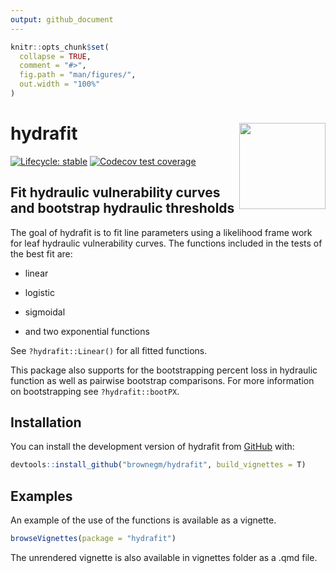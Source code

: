 ```yaml
---
output: github_document
---
```


<!-- README.md is generated from README.Rmd. Please edit that file -->

```r
knitr::opts_chunk$set(
  collapse = TRUE,
  comment = "#>",
  fig.path = "man/figures/",
  out.width = "100%"
)
```

# hydrafit <img src="man/figures/hydrafit_hex.png" align="right" height="138" />

<!-- badges: start -->

[![Lifecycle: stable](https://img.shields.io/badge/lifecycle-stable-brightgreen.svg)](https://lifecycle.r-lib.org/articles/stages.html#stable)
[![Codecov test coverage](https://codecov.io/gh/brownegm/hydrafit/graph/badge.svg)](https://app.codecov.io/gh/brownegm/hydrafit)
<!-- badges: end -->

## Fit hydraulic vulnerability curves and bootstrap hydraulic thresholds

The goal of hydrafit is to fit line parameters using a likelihood frame work for leaf hydraulic vulnerability curves. The functions included in the tests of the best fit are:

-   linear

<!-- -->

-   logistic

-   sigmoidal

-   and two exponential functions

See `?hydrafit::Linear()` for all fitted functions.

This package also supports for the bootstrapping percent loss in hydraulic function as well as pairwise bootstrap comparisons. For more information on bootstrapping see `?hydrafit::bootPX`.

## Installation

You can install the development version of hydrafit from [GitHub](https://github.com/) with:

```r
devtools::install_github("brownegm/hydrafit", build_vignettes = T)
```

## Examples

An example of the use of the functions is available as a vignette.

```r
browseVignettes(package = "hydrafit")
```

The unrendered vignette is also available in vignettes folder as a .qmd file.
